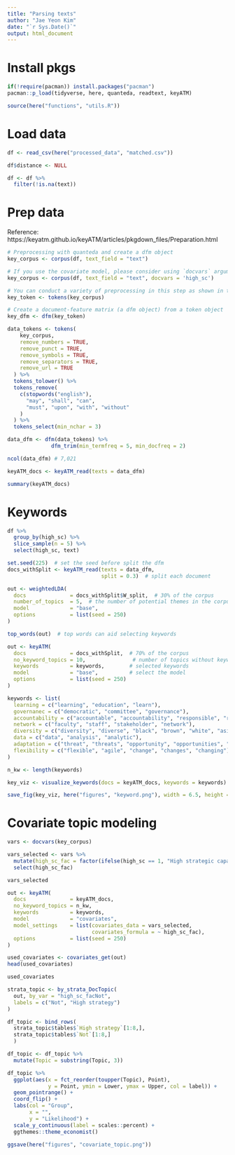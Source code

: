 ```yaml
---
title: "Parsing texts"
author: "Jae Yeon Kim"
date: "`r Sys.Date()`"
output: html_document
---
```


# Install pkgs 

```r
if(!require(pacman)) install.packages("pacman")
pacman::p_load(tidyverse, here, quanteda, readtext, keyATM)

source(here("functions", "utils.R"))
```

# Load data 

```r
df <- read_csv(here("processed_data", "matched.csv"))

df$distance <- NULL

df <- df %>%
  filter(!is.na(text))
```

# Prep data

Reference: https://keyatm.github.io/keyATM/articles/pkgdown_files/Preparation.html

```r
# Preprocessing with quanteda and create a dfm object
key_corpus <- corpus(df, text_field = "text")

# If you use the covariate model, please consider using `docvars` argument
key_corpus <- corpus(df, text_field = "text", docvars = 'high_sc')

# You can conduct a variety of preprocessing in this step as shown in the next section
key_token <- tokens(key_corpus)

# Create a document-feature matrix (a dfm object) from a token object
key_dfm <- dfm(key_token)
```

```r
data_tokens <- tokens(
    key_corpus,
    remove_numbers = TRUE,
    remove_punct = TRUE,
    remove_symbols = TRUE,
    remove_separators = TRUE,
    remove_url = TRUE
  ) %>%
  tokens_tolower() %>%
  tokens_remove(
    c(stopwords("english"),
      "may", "shall", "can",
      "must", "upon", "with", "without"
    )
  ) %>%
  tokens_select(min_nchar = 3)

data_dfm <- dfm(data_tokens) %>%
              dfm_trim(min_termfreq = 5, min_docfreq = 2)

ncol(data_dfm) # 7,021 
```

```r
keyATM_docs <- keyATM_read(texts = data_dfm)

summary(keyATM_docs)
```

# Keywords 

```r
df %>%
  group_by(high_sc) %>%
  slice_sample(n = 5) %>%
  select(high_sc, text)
```

```r
set.seed(225)  # set the seed before split the dfm
docs_withSplit <- keyATM_read(texts = data_dfm,
                              split = 0.3)  # split each document

out <- weightedLDA(
  docs              = docs_withSplit$W_split,  # 30% of the corpus
  number_of_topics  = 5,  # the number of potential themes in the corpus
  model             = "base",
  options           = list(seed = 250)
)
```

```r
top_words(out)  # top words can aid selecting keywords
```

```r
out <- keyATM(
  docs              = docs_withSplit,  # 70% of the corpus
  no_keyword_topics = 10,               # number of topics without keywords
  keywords          = keywords,        # selected keywords
  model             = "base",          # select the model
  options           = list(seed = 250)
)
```

```r
keywords <- list(
  learning = c("learning", "education", "learn"), 
  governanec = c("democratic", "committee", "governance"),
  accountability = c("accountable", "accountability", "responsible", "responsibility"),
  network = c("faculty", "staff", "stakeholder", "network"),
  diversity = c("diversity", "diverse", "black", "brown", "white", "asian", "inclusion"),
  data = c("data", "analysis", "analytic"),
  adaptation = c("threat", "threats", "opportunity", "opportunities", "adapt"),
  flexibility = c("flexible", "agile", "change", "changes", "changing")
)

n_kw <- length(keywords)

key_viz <- visualize_keywords(docs = keyATM_docs, keywords = keywords)

save_fig(key_viz, here("figures", "keyword.png"), width = 6.5, height = 4)
```

# Covariate topic modeling

```r
vars <- docvars(key_corpus)

vars_selected <- vars %>%
  mutate(high_sc_fac = factor(ifelse(high_sc == 1, "High strategic capacity", "Not"))) %>%
  select(high_sc_fac)

vars_selected
```

```r
out <- keyATM(
  docs              = keyATM_docs,
  no_keyword_topics = n_kw,
  keywords          = keywords,
  model             = "covariates",
  model_settings    = list(covariates_data = vars_selected,
                           covariates_formula = ~ high_sc_fac),
  options           = list(seed = 250)
)

used_covariates <- covariates_get(out)
head(used_covariates)

used_covariates

strata_topic <- by_strata_DocTopic(
  out, by_var = "high_sc_facNot",
  labels = c("Not", "High strategy")
)

df_topic <- bind_rows(
  strata_topic$tables$`High strategy`[1:8,],
  strata_topic$tables$`Not`[1:8,]
  )

df_topic <- df_topic %>%
  mutate(Topic = substring(Topic, 3))

df_topic %>%
  ggplot(aes(x = fct_reorder(toupper(Topic), Point), 
             y = Point, ymin = Lower, ymax = Upper, col = label)) +
  geom_pointrange() +
  coord_flip() +
  labs(col = "Group",
       x = "",
       y = "Likelihood") +
  scale_y_continuous(label = scales::percent) +
  ggthemes::theme_economist()

ggsave(here("figures", "covariate_topic.png"))
```